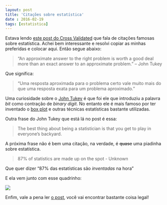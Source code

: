 ```yaml
---
layout: post
title: 'Citações sobre estatística'
date : 2016-02-19
tags: [estatistica]
--- 
```


Estava lendo [este post do Cross Validated](http://stats.stackexchange.com/questions/726/famous-statistical-quotations) que fala de citações famosas sobre estatística. Achei bem interessante e resolvi copiar as minhas preferidas e colocar aqui. Então segue abaixo:

> "An approximate answer to the right problem is worth a good deal more than an exact answer to an approximate problem." -- John Tukey

Que significa:

> "Uma resposta aproximada para o problema certo vale muito mais do que uma resposta exata para um problema aproximado."

Uma curiosidade sobre o [John Tukey](https://en.wikipedia.org/wiki/John_Tukey) é que foi ele que introduziu a palavra *bit* como contração de *binary digit*. No entanto ele é mais famoso por ter inventado o [box plot](https://en.wikipedia.org/wiki/Box_plot) e outras técnicas estatísticas bastante utilizadas.

Outra frase do John Tukey que está lá no post é essa:

> The best thing about being a statistician is that you get to play in everyone's backyard.

A próxima frase não é bem uma citação, na verdade, é ~~quase~~ uma piadinha sobre estatística.

> 87% of statistics are made up on the spot - Unknown

Que quer dizer "87% das estatísticas são *inventadas* na hora"

E ela vem junto com esse quadrinho:

<img src="http://i.stack.imgur.com/k2eEh.gif">

Enfim, vale a pena ler [o post](http://stats.stackexchange.com/questions/726/famous-statistical-quotations), você vai encontrar bastante coisa legal!
